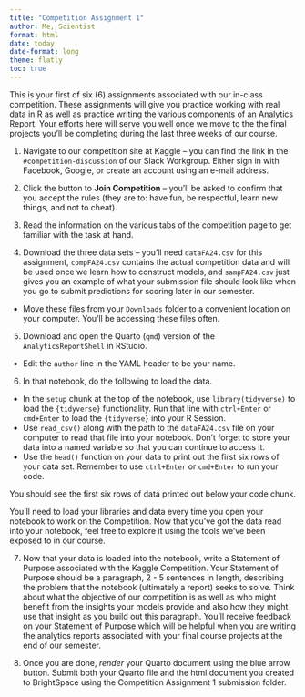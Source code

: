 ```yaml
---
title: "Competition Assignment 1"
author: Me, Scientist
format: html
date: today
date-format: long
theme: flatly
toc: true
---
```


This is your first of six (6) assignments associated with our in-class competition. These assignments will give you practice working with real data in R as well as practice writing the various components of an Analytics Report. Your efforts here will serve you well once we move to the the final projects you'll be completing during the last three weeks of our course.

1. Navigate to our competition site at Kaggle -- you can find the link in the `#competition-discussion` of our Slack Workgroup. Either sign in with Facebook, Google, or create an account using an e-mail address.

2. Click the button to **Join Competition** -- you'll be asked to confirm that you accept the rules (they are to: have fun, be respectful, learn new things, and not to cheat).

3. Read the information on the various tabs of the competition page to get familiar with the task at hand.

4. Download the three data sets -- you'll need `dataFA24.csv` for this assignment, `compFA24.csv` contains the actual competition data and will be used once we learn how to construct models, and `sampFA24.csv` just gives you an example of what your submission file should look like when you go to submit predictions for scoring later in our semester.

  + Move these files from your `Downloads` folder to a convenient location on your computer. You'll be accessing these files often.

5. Download and open the Quarto (`qmd`) version of the `AnalyticsReportShell` in RStudio.

  + Edit the `author` line in the YAML header to be your name.

6. In that notebook, do the following to load the data.

  + In the `setup` chunk at the top of the notebook, use `library(tidyverse)` to load the `{tidyverse}` functionality. Run that line with `ctrl+Enter` or `cmd+Enter` to load the `{tidyverse}` into your R Session.
  + Use `read_csv()` along with the path to the `dataFA24.csv` file on your computer to read that file into your notebook. Don't forget to store your data into a named variable so that you can continue to access it. 
  + Use the `head()` function on your data to print out the first six rows of your data set. Remember to use `ctrl+Enter` or `cmd+Enter` to run your code.

You should see the first six rows of data printed out below your code chunk. 

You'll need to load your libraries and data every time you open your notebook to work on the Competition. Now that you've got the data read into your notebook, feel free to explore it using the tools we've been exposed to in our course.

7. Now that your data is loaded into the notebook, write a Statement of Purpose associated with the Kaggle Competition. Your Statement of Purpose should be a paragraph, 2 - 5 sentences in length, describing the problem that the notebook (ultimately a report) seeks to solve. Think about what the objective of our competition is as well as who might benefit from the insights your models provide and also how they might use that insight as you build out this paragraph. You'll receive feedback on your Statement of Purpose which will be helpful when you are writing the analytics reports associated with your final course projects at the end of our semester.

8. Once you are done, *render* your Quarto document using the blue arrow button.
Submit both your Quarto file and the html document you created to BrightSpace using the Competition Assignment 1 submission folder.